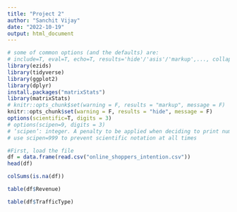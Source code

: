 ```yaml
---
title: "Project 2"
author: "Sanchit Vijay"
date: "2022-10-19"
output: html_document
---
```

```r
# some of common options (and the defaults) are: 
# include=T, eval=T, echo=T, results='hide'/'asis'/'markup',..., collapse=F, warning=T, message=T, error=T, cache=T, fig.width=6, fig.height=4, fig.dim=c(6,4) #inches, fig.align='left'/'center','right', 
library(ezids)
library(tidyverse)
library(ggplot2)
library(dplyr)
install.packages("matrixStats")
library(matrixStats)
# knitr::opts_chunk$set(warning = F, results = "markup", message = F)
knitr::opts_chunk$set(warning = F, results = "hide", message = F)
options(scientific=T, digits = 3) 
# options(scipen=9, digits = 3) 
# ‘scipen’: integer. A penalty to be applied when deciding to print numeric values in fixed or exponential notation.  Positive values bias towards fixed and negative towards scientific notation: fixed notation will be preferred unless it is more than ‘scipen’ digits wider.
# use scipen=999 to prevent scientific notation at all times
```


```r
#First, load the file
df = data.frame(read.csv("online_shoppers_intention.csv"))
head(df)
```


```r
colSums(is.na(df))
```

```r
table(df$Revenue)
```

```r
table(df$TrafficType)
```

